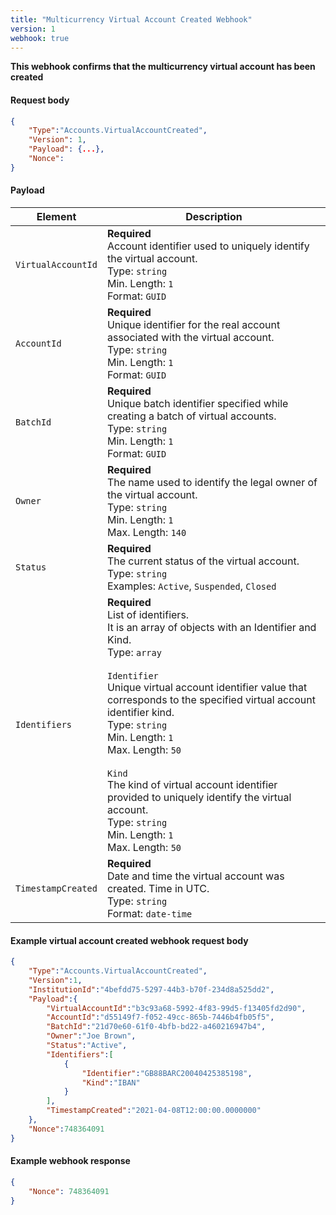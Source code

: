 ---
title: "Multicurrency Virtual Account Created Webhook"
version: 1
webhook: true
---

**This webhook confirms that the multicurrency virtual account has been created**

#### Request body

```json
{
    "Type":"Accounts.VirtualAccountCreated",
    "Version": 1,
    "Payload": {...},
    "Nonce":
}
```

#### Payload
| Element                 | Description                                                                                                                                                                                                               |
|-------------------------|---------------------------------------------------------------------------------------------------------------------------------------------------------------------------------------------------------------------------|
| `VirtualAccountId`      | **Required**<br /> Account identifier used to uniquely identify the virtual account.<br /> Type: `string`<br /> Min. Length: `1`<br /> Format: `GUID`<br />                                                               |
| `AccountId`             | **Required**<br /> Unique identifier for the real account associated with the virtual account.<br /> Type: `string`<br /> Min. Length: `1`<br /> Format: `GUID`<br />                                                     |
| `BatchId`               | **Required**<br /> Unique batch identifier specified while creating a batch of virtual accounts.<br /> Type: `string`<br /> Min. Length: `1`<br /> Format: `GUID`<br />                                                   |
| `Owner`                 | **Required**<br /> The name used to identify the legal owner of the virtual account.<br /> Type: `string`<br /> Min. Length: `1`<br /> Max. Length: `140`<br />                                                           |
| `Status`                | **Required**<br /> The current status of the virtual account.<br /> Type: `string`<br /> Examples: `Active`, `Suspended`, `Closed`<br />                                                                                  |
| `Identifiers`           | **Required**<br /> List of identifiers.<br /> It is an array of objects with an Identifier and Kind.<br /> Type: `array`<br /><br /> `Identifier`<br /> Unique virtual account identifier value that corresponds to the specified virtual account identifier kind.<br /> Type: `string`<br /> Min. Length: `1`<br /> Max. Length: `50`<br /><br /> `Kind`<br /> The kind of virtual account identifier provided to uniquely identify the virtual account.<br /> Type: `string`<br /> Min. Length: `1`<br /> Max. Length: `50`<br />                                                                                             |
| `TimestampCreated`      | **Required**<br /> Date and time the virtual account was created. Time in UTC.<br /> Type: `string`<br /> Format: `date-time`<br />                                                                                       |

#### Example virtual account created webhook request body

```json
{
    "Type":"Accounts.VirtualAccountCreated",
    "Version":1,
    "InstitutionId":"4befdd75-5297-44b3-b70f-234d8a525dd2",
    "Payload":{
        "VirtualAccountId":"b3c93a68-5992-4f83-99d5-f13405fd2d90",
        "AccountId":"d55149f7-f052-49cc-865b-7446b4fb05f5",
        "BatchId":"21d70e60-61f0-4bfb-bd22-a460216947b4",
        "Owner":"Joe Brown",
        "Status":"Active",
        "Identifiers":[
            {
                "Identifier":"GB88BARC20040425385198",
                "Kind":"IBAN"
            }
        ],
        "TimestampCreated":"2021-04-08T12:00:00.0000000"
    },
    "Nonce":748364091
}
```

#### Example webhook response

```json
{
    "Nonce": 748364091
}
```
